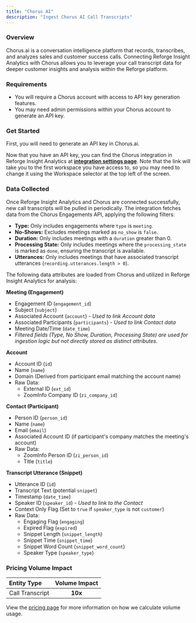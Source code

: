 ```yaml
---
title: "Chorus AI"
description: "Ingest Chorus AI Call Transcripts"
---
```


### Overview

Chorus.ai is a conversation intelligence platform that records, transcribes, and analyzes sales and customer success calls. Connecting Reforge Insight Analytics with Chorus allows you to leverage your call transcript data for deeper customer insights and analysis within the Reforge platform.

### Requirements

- You will require a Chorus account with access to API key generation features.
- You may need admin permissions within your Chorus account to generate an API key.

### Get Started

First, you will need to generate an API key in Chorus.ai.

<Steps>
  <Step title="Log in to your Chorus account." />
  <Step title="Navigate to Settings via the Profile dropdown in the top right corner." />
  <Step title='Click "Generate API Token" and note the token value. You will need it for the next steps.' />
</Steps>

Now that you have an API key, you can find the Chorus integration in Reforge Insight Analytics at **[integration settings page](https://insights.reforge.com/w/default/settings/integrations/chorus)**.
Note that the link will take you to the first workspace you have access to, so you may need to change it using the Workspace selector at the top left of the screen.

<Steps>
  <Step title='Go to "Settings" in Reforge Insight Analytics.' />
  <Step title='Click "Integrations" in the navigation menu.' />
  <Step title='Click "Chorus".' />
  <Step title='Click "Connect".' />
  <Step title="Paste the API Key that you generated in Chorus.ai. Note that we encrypt and store this key securely." />
  <Step title='Click "Save". The system will validate the API key.' />
  <Step title="Once confirmed, you will be returned to Reforge Insight Analytics, where you can toggle on call transcript ingestion." />
</Steps>

### Data Collected

Once Reforge Insight Analytics and Chorus are connected successfully, new call transcripts will be pulled in periodically. The integration fetches data from the Chorus Engagements API, applying the following filters:

- **Type:** Only includes engagements where `type` is `meeting`.
- **No-Shows:** Excludes meetings marked as `no_show` is `false`.
- **Duration:** Only includes meetings with a `duration` greater than 0.
- **Processing State:** Only includes meetings where the `processing_state` is marked as `done`, ensuring the transcript is available.
- **Utterances:** Only includes meetings that have associated transcript utterances (`recording.utterances.length > 0`).

The following data attributes are loaded from Chorus and utilized in Reforge Insight Analytics for analysis:

**Meeting (Engagement)**

- Engagement ID (`engagement_id`)
- Subject (`subject`)
- Associated Account (`account`) - _Used to link Account data_
- Associated Participants (`participants`) - _Used to link Contact data_
- Meeting Date/Time (`date_time`)
- _Filtered fields (Type, No Show, Duration, Processing State) are used for ingestion logic but not directly stored as distinct attributes._

**Account**

- Account ID (`id`)
- Name (`name`)
- Domain (Derived from participant email matching the account name)
- Raw Data:
  - External ID (`ext_id`)
  - ZoomInfo Company ID (`zi_company_id`)

**Contact (Participant)**

- Person ID (`person_id`)
- Name (`name`)
- Email (`email`)
- Associated Account ID (if participant's company matches the meeting's account)
- Raw Data:
  - ZoomInfo Person ID (`zi_person_id`)
  - Title (`title`)

**Transcript Utterance (Snippet)**

- Utterance ID (`id`)
- Transcript Text (potential `snippet`)
- Timestamp (`date_time`)
- Speaker ID (`speaker_id`) - _Used to link to the Contact_
- Context Only Flag (Set to `true` if `speaker_type` is not `customer`)
- Raw Data:
  - Engaging Flag (`engaging`)
  - Expired Flag (`expired`)
  - Snippet Length (`snippet_length`)
  - Snippet Time (`snippet_time`)
  - Snippet Word Count (`snippet_word_count`)
  - Speaker Type (`speaker_type`)

### Pricing Volume Impact

| Entity Type     | Volume Impact |
| :-------------- | :-----------: |
| Call Transcript |    **10x**    |

<Info>View the [pricing page](/pricing/volume-calculation) for more information on how we calculate volume usage.</Info>
